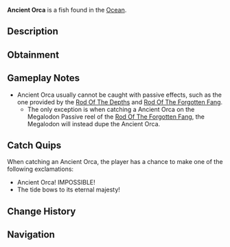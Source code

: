 {{FishInfobox
|image          = Ancient Orca.png
|rarity         = Secret
|sea            = First Sea
|location       = [[Ocean]]
|sublocation    = 
|sources        = Fishing Rod
|nopassive      = 1
|radar_location = 
|prog_speed     = -80
|xp             = 10000
|weather        = 
|time           = 
|season         = 
|bait           = Shark Head
|base_weight    = 2500
|base_value     = 15000
|weight_range   = 500
|base_chance    = 1e-8
|base_resil     = 5
}}
'''Ancient Orca''' is a {{Rarity|Secret}} fish found in the [[Ocean]].

== Description ==
{{Description|A rare orca, tend to migrate from time to time.|Bestiary Entry}}

== Obtainment ==
{{Description|Search the ocean for migrating orcas|Bestiary Hint}}
{{Fish Availability|
Orca Migration/Ancient
|top_rods      = 
Leviathan's Fang Rod\1926.07\7060.69;
Seraphic Rod\1920.83\6647.25;
Ethereal Prism Rod\1902.72\6193.72;
Tempest Rod\1888.63\6607.08;
No-Life Rod\1820.99\6187.66;
Destiny Rod\1357.3\4023.75;
Heaven's Rod\1344.93\4652.62;
Fortune Rod\907\2801.63;
Free Spirit Rod\1727\7582.32;
Abyssal Specter Rod\1589.35\6842.29;
Riptide Rod\1276.18\4361.91;
Zeus Rod\1340.73\4638.08;
Challenger's Rod\1807.38\6578.78;
Rod Of The Forgotten Fang\1670.09\5659.38;
Trident Rod\1464.95\6199.82;
Rod Of The Exalted One\1390.11\4565.63;
Rod Of The Depths\1371.49\4740.8;
Depthseeker Rod\1331.42\5105.46;
Blazebringer Rod\1325.5\4585.41;
Verdant Shear Rod\1299.85\4582.67;
Avalanche Rod\1120.47\3986.87;
Volcanic Rod\1053.06\3710.92;
Steady Rod\434.56\1686.29
|recommended   = Seraphic Rod
}}

== Gameplay Notes ==
* Ancient Orca usually cannot be caught with passive effects, such as the one provided by the [[Rod Of The Depths]] and [[Rod Of The Forgotten Fang]].
** The only exception is when catching a Ancient Orca on the Megalodon Passive reel of the [[Rod Of The Forgotten Fang]], the Megalodon will instead dupe the Ancient Orca.

== Catch Quips ==
When catching an Ancient Orca, the player has a chance to make one of the following exclamations:
* Ancient Orca! IMPOSSIBLE!
* The tide bows to its eternal majesty!

== Change History ==
{{Change History|{{subst:Current Version}}}}

== Navigation ==
{{Fish Navbox|Ocean}}